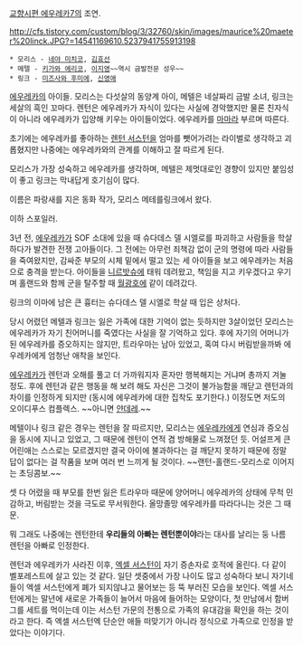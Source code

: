 [[교향시편 에우레카7]]의 조연.

http://cfs.tistory.com/custom/blog/3/32760/skin/images/maurice%20maeter%20linck.JPG?=14541169610.5237941755913198

 * 모리스 - [[네야 미치코]], [[김효선]]
 * 메텔 - [[키가와 에리코]], [[이지영]]~~역시 금발전문 성우~~
 * 링크 - [[미즈사와 후미에]], [[신영애]]

[[에우레카]]의 아이들. 모리스는 다섯살의 동양계 아이, 메텔은 네살짜리 금발 소녀, 링크는 세살의 흑인 꼬마다. 렌턴은 에우레카가 자식이 있다는 사실에 경악했지만 물론 친자식이 아니라 에우레카가 입양해 키우는 아이들이었다. 에우레카를 [[마마]]라 부르며 따른다. 

초기에는 에우레카를 좋아하는 [[렌턴 서스턴]]을 엄마를 뺏어가려는 라이벌로 생각하고 괴롭혔지만 나중에는 에우레카와의 관계를 이해하고 잘 따르게 된다. 

모리스가 가장 성숙하고 에우레카를 생각하며, 메텔은 제멋대로인 경향이 있지만 붙임성이 좋고 링크는 막내답게 호기심이 많다. 

이름은 파랑새를 지은 동화 작가, 모리스 메테를링크에서 왔다. 


이하 스포일러.

3년 전, [[에우레카]]가 SOF 소대에 있을 때 슈다데스 델 시엘로를 파괴하고 사람들을 학살하다가 발견한 전쟁 고아들이다. 그 전에는 아무런 죄책감 없이 군의 명령에 따라 사람들을 죽여왔지만, 감싸준 부모의 시체 밑에서 떨고 있는 세 아이들을 보고 에우레카는 처음으로 충격을 받는다. 아이들을 [[니르밧슈]]에 태워 데려왔고, 책임을 지고 키우겠다고 우기며 홀랜드와 함께 군을 탈주할 때 [[월광호]]에 같이 데려갔다. 

링크의 이마에 남은 큰 흉터는 슈다데스 델 시엘로 학살 때 입은 상처다. 

당시 어렸던 메텔과 링크는 잃은 가족에 대한 기억이 없는 듯하지만 3살이었던 모리스는 에우레카가 자기 친어머니를 죽였다는 사실을 잘 기억하고 있다. 후에 자기의 어머니가 된 에우레카를 증오하지는 않지만, 트라우마는 남아 있었고, 혹여 다시 버림받을까봐 에우레카에게 엄청난 애착을 보인다. 

[[에우레카]]가 렌턴과 오해를 풀고 더 가까워지자 혼자만 행복해지는 거냐며 총까지 겨눌 정도. 후에 렌턴과 같은 행동을 해 보려 해도 자신은 그것이 불가능함을 깨닫고 렌턴과의 차이를 인정하게 되지만 (동시에 에우레카에 대한 집착도 포기한다.) 이정도면 저도의 오이디푸스 컴플렉스. ~~아니면 [[얀데레]].~~

메텔이나 링크 같은 경우는 렌턴을 잘 따르지만, 모리스는 [[에우레카]]에게 연심과 증오심을 동시에 지니고 있었고, 그 때문에 렌턴이 연적 겸 방해물로 느껴졌던 듯. 어설프게 큰 어린애는 스스로는 모르겠지만 결국 아이에 불과하다는 걸 깨닫지 못하기 때문에 정말 답이 없다는 걸 작품을 보며 여러 번 느끼게 될 것이다. ~~랜턴-홀랜드-모리스로 이어지는 초딩콤보.~~

셋 다 어렸을 때 부모를 한번 잃은 트라우마 때문에 양어머니 에우레카의 상태에 무척 민감하고, 버림받는 것을 극도로 무서워한다. 올망졸망 에우레카를 따라다니는 것은 그 때문. 

뭐 그래도 나중에는 렌턴한테 '''우리들의 아빠는 렌턴뿐이야'''라는 대사를 날리는 둥 나름 렌턴을 아빠로 인정한다.

렌턴과 에우레카가 사라진 이후, [[엑셀 서스턴]]이 자기 증손자로 호적에 올린다. 다 같이 벨포레스트에 살고 있는 것 같다.
일단 셋중에서 가장 나이도 많고 성숙하다 보니 자기네들이 엑셀 서스턴에게 폐가 되지않냐고 물어보는 등 뚝 부러진 모습을 보인다. 엑셀 서스턴에게는 말년에 새로운 가족들이 늘어서 마음에 들어하는 모양이다, 첫 만남에서 함버그를 세트를 먹이는데 이는 서스턴 가문의 전통으로 가족의 유대감을 확인을 하는 것이라고 한다. 즉 엑셀 서스턴엑 단순안 애들 떠맞기가 아니라 정식으로 가족으로 인정을 받았다는 이야기다.
